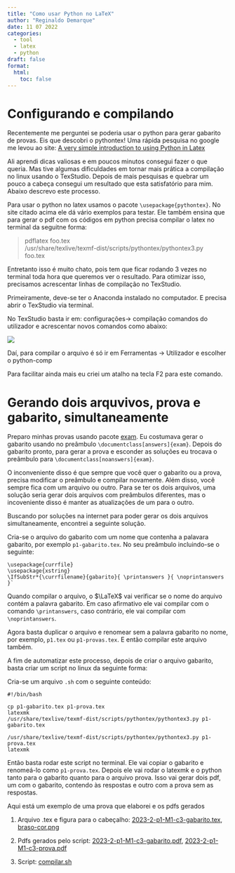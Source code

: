 ```yaml
---
title: "Como usar Python no LaTeX"
author: "Reginaldo Demarque"
date: 11 07 2022
categories:
  - tool
  - latex
  - python
draft: false
format:
  html:
    toc: false
---
```


# Configurando e compilando

Recentemente me perguntei se poderia usar o python para gerar gabarito de provas. Eis que descobri o pythontex! Uma rápida pesquisa no google me levou ao site: [A very simple introduction to using Python in Latex](https://www.12000.org/my_notes/python_in_latex/index.htm)

Ali aprendi dicas valiosas e em poucos minutos consegui fazer o que queria. Mas tive algumas dificuldades em tornar mais prática a compilação no linux usando o TexStudio. Depois de mais pesquisas e quebrar um pouco a cabeça consegui um resultado que esta satisfatório para mim. Abaixo descrevo este processo.

Para usar o python no latex usamos o pacote `\usepackage{pythontex}`. No site citado acima ele dá vário exemplos para testar. Ele também ensina que para gerar o pdf com os códigos em python precisa compilar o latex no terminal da seguitne forma:

>pdflatex foo.tex  
/usr/share/texlive/texmf-dist/scripts/pythontex/pythontex3.py  
foo.tex

Entretanto isso é muito chato, pois tem que ficar rodando  3 vezes no terminal toda hora que queremos ver o resultado. Para otimizar isso, precisamos acrescentar linhas de compilação no TexStudio. 

Primeiramente, deve-se ter o Anaconda instalado no computador. E precisa abrir o TexStudio via terminal. 

No TexStudio basta ir em: configurações-> compilação comandos do utilizador e acrescentar novos comandos como abaixo:

![](fig.png)

Daí, para compilar o arquivo é só ir em Ferramentas -> Utilizador e escolher o python-comp

Para facilitar ainda mais eu criei um atalho na tecla F2 para este comando. 

# Gerando dois arquvivos, prova e gabarito, simultaneamente

Preparo minhas provas usando pacote [exam](https://ctan.org/pkg/exam). Eu costumava gerar o gabarito usando no preâmbulo `\documentclass[answers]{exam}`. Depois do gabarito pronto, para gerar a prova e esconder as soluções eu trocava o preâmbulo para `\documentclass[noanswers]{exam}`.

O inconveniente disso é que sempre que você quer o gabarito ou a prova, precisa modificar o preâmbulo e compilar novamente. Além disso, você sempre fica com um arquivo ou outro. Para se ter os dois arquivos, uma solução seria gerar dois arquivos com preâmbulos diferentes, mas o incoveniente disso é manter as atualizações de um para o outro. 

Buscando por soluções na internet para poder gerar os dois arquivos simultaneamente, encontrei a seguinte solução. 

Cria-se o arquivo do gabarito com um nome que contenha a palavara gabarito, por exemplo `p1-gabarito.tex`. No seu preâmbulo incluindo-se o seguinte:

```verbatim
\usepackage{currfile}
\usepackage{xstring}
\IfSubStr*{\currfilename}{gabarito}{ \printanswers }{ \noprintanswers }`
````

Quando  compilar o arquivo, o $\LaTeX$ vai verificar se o nome do arquivo contém a palavra gabarito. Em caso afirmativo ele vai compilar com o comando `\printanswers`, caso contrário, ele vai compilar com `\noprintanswers`.

Agora basta duplicar o arquivo e renomear sem  a palavra gabarito no nome, por exemplo, `p1.tex` ou  `p1-provas.tex`. E então compilar este arquivo também. 

A fim de automatizar este processo, depois de criar o arquivo gabarito,  basta criar um script no linux da seguinte forma:

Cria-se um arquivo `.sh` com o seguinte conteúdo:

```verbatim

#!/bin/bash

cp p1-gabarito.tex p1-prova.tex
latexmk
/usr/share/texlive/texmf-dist/scripts/pythontex/pythontex3.py p1-gabarito.tex

/usr/share/texlive/texmf-dist/scripts/pythontex/pythontex3.py p1-prova.tex
latexmk

````

Então basta rodar este script no terminal. Ele vai copiar o gabarito e renomeá-lo como `p1-prova.tex`. Depois ele vai rodar o latexmk e o python tanto para o gabarito quanto para o arquivo prova. Isso vai gerar dois pdf, um com o gabarito, contendo às respostas e outro com a prova sem as respostas. 

Aqui está um exemplo de uma prova que elaborei e os pdfs gerados

1. Arquivo .tex e figura para o cabeçalho: [2023-2-p1-M1-c3-gabarito.tex](2023-2-p1-M1-c3-gabarito.tex), [braso-cor.png](brasao-cor.png)

2. Pdfs gerados pelo script: [2023-2-p1-M1-c3-gabarito.pdf](2023-2-p1-M1-c3-gabarito.pdf), [2023-2-p1-M1-c3-prova.pdf](2023-2-p1-M1-c3-prova.pdf)

2. Script: [compilar.sh](compilar.sh)

